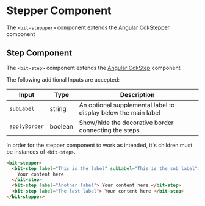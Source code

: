 

<Meta of={stories} />

# Stepper Component

The `<bit-steppper>` component extends the
[Angular CdkStepper](https://material.angular.io/cdk/stepper/api#CdkStepper) component

<Primary />

<Controls />

## Step Component

The `<bit-step>` component extends the
[Angular CdkStep](https://material.angular.io/cdk/stepper/api#CdkStep) component

The following additional Inputs are accepted:

| Input         | Type    | Description                                                    |
| ------------- | ------- | -------------------------------------------------------------- |
| `subLabel`    | string  | An optional supplemental label to display below the main label |
| `applyBorder` | boolean | Show/hide the decorative border connecting the steps           |

In order for the stepper component to work as intended, it's children must be instances of
`<bit-step>`.

```html
<bit-stepper>
  <bit-step label="This is the label" subLabel="This is the sub label">
    Your content here
  </bit-step>
  <bit-step label="Another label"> Your content here </bit-step>
  <bit-step label="The last label"> Your content here </bit-step>
</bit-stepper>
```
